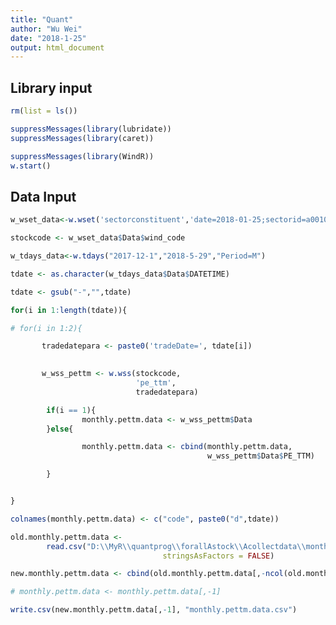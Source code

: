 ```yaml
---
title: "Quant"
author: "Wu Wei"
date: "2018-1-25"
output: html_document
---
```




## Library input
```r
rm(list = ls())

suppressMessages(library(lubridate))
suppressMessages(library(caret))

suppressMessages(library(WindR))
w.start()

```

## Data Input

```r
w_wset_data<-w.wset('sectorconstituent','date=2018-01-25;sectorid=a001010100000000')

stockcode <- w_wset_data$Data$wind_code

```


```r

w_tdays_data<-w.tdays("2017-12-1","2018-5-29","Period=M")

tdate <- as.character(w_tdays_data$Data$DATETIME)

tdate <- gsub("-","",tdate)
```

```r

for(i in 1:length(tdate)){

# for(i in 1:2){

       tradedatepara <- paste0('tradeDate=', tdate[i])
       

       w_wss_pettm <- w.wss(stockcode,
                            'pe_ttm',
                            tradedatepara)

        if(i == 1){
                monthly.pettm.data <- w_wss_pettm$Data
        }else{

                monthly.pettm.data <- cbind(monthly.pettm.data, 
                                            w_wss_pettm$Data$PE_TTM)

        }


}
```


```r
colnames(monthly.pettm.data) <- c("code", paste0("d",tdate))

```

```r
old.monthly.pettm.data <- 
        read.csv("D:\\MyR\\quantprog\\forallAstock\\Acollectdata\\monthly.pettm.data.csv", 
                                  stringsAsFactors = FALSE)
```

```r
new.monthly.pettm.data <- cbind(old.monthly.pettm.data[,-ncol(old.monthly.pettm.data)], monthly.pettm.data[,-c(1:2)]) 
```


```r
# monthly.pettm.data <- monthly.pettm.data[,-1]
```


```r
write.csv(new.monthly.pettm.data[,-1], "monthly.pettm.data.csv")
```


